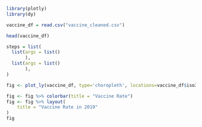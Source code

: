 ```r
library(plotly)
library(dy)
```

```r
vaccine_df = read.csv("vaccine_cleaned.csv")
```


```r
head(vaccine_df)
```

```r
steps = list(
  list(args = list()
       ),
  list(args = list()
       ),
)

fig <- plot_ly(vaccine_df, type='choropleth', locations=vaccine_df$iso3, z=vaccine_df$X2019,colorscale="Viridis",text=vaccine_df$country)

fig <- fig %>% colorbar(title = "Vaccine Rate")
fig <- fig %>% layout(
    title = "Vaccine Rate in 2019"
)
fig
```

